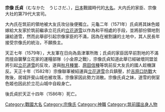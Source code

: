 '''宗像 氏貞'''（むなかた　うじさだ、{{bd|1545年||1586年||}}），[[日本|日本]]戰國時代的[[大名_(称谓)|大名]]。大内氏的家臣、宗像大社的第79代大宮司。

大內氏在筑前的領地被大友氏攻佔後便獨立。元龜二年（1571年）氏貞將其妹色姬嫁給大友家於筑前繼承立花氏的[[立花道雪|立花道雪]]以作為和平相處的手段，並將部份領地割讓給道雪，然而此舉卻引起宗像家臣的不滿，因為在被割讓的土地中，其人民長年接受宗像氏的統治，不願換主。

天正七年（1579年），大友軍在日向為島津軍所敗；氏貞的家臣因早前割地的不滿而擅自襲擊立花家的運糧部隊（小金原之戰），宗像氏貞知道此舉已經破壞同盟並將引起[[立花道雪|立花道雪]]的反攻，遂與[[秋月種實|秋月種實]]、[[原田信種|原田信種]]等筑前反大友氏的國人趁機謀反。天正十年（1582年）宗像聯軍被紹運與[[立花道雪|立花道雪]]合兵鎮壓，於[[吉原口防戰|吉原口防戰]]大敗後，居城許斐山城也被攻落，宗像家因此勢力消散。宗像氏貞之妹，道雪的側室色姬也因此於立花山城中自殺身亡。

後氏貞於天正十四年（1586年）死亡。


[[Category:戰國大名|Category:戰國大名]]
[[Category:宗像氏|Category:宗像氏]]
[[Category:神職|Category:神職]]
[[Category:筑前國出身人物|Category:筑前國出身人物]]